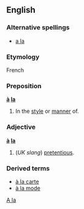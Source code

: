 ==English==

===Alternative spellings===
*[[a la]]

===Etymology===
French

===Preposition===
'''[[à]] [[la]]'''

# In the [[style]] or [[manner]] of.

===Adjective===
'''[[à]] [[la]]'''

# (''UK slang'') [[pretentious]].

===Derived terms===
*[[à la carte]]
*[[à la mode]]

[[Category:English words spelled with diacritics or ligatures|A la]]